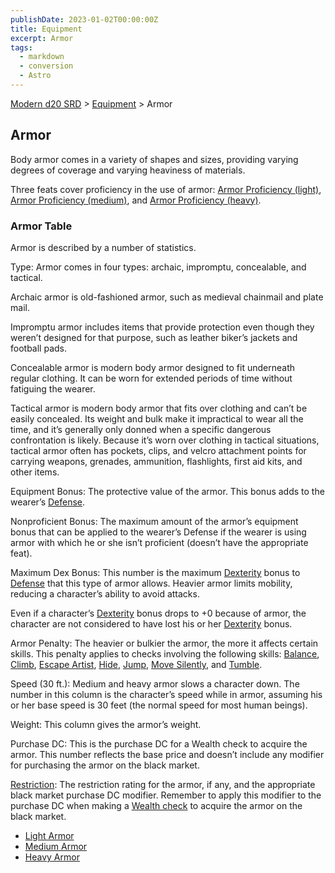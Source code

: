 ```yaml
---
publishDate: 2023-01-02T00:00:00Z
title: Equipment
excerpt: Armor
tags:
  - markdown
  - conversion
  - Astro
---
```


[Modern d20 SRD](/#modernD20) > [Equipment](modern-d20-srd-equipment-index) > Armor

## Armor

Body armor comes in a variety of shapes and sizes, providing varying degrees
of coverage and varying heaviness of materials.

Three feats cover proficiency in the use of armor: [Armor Proficiency (light)](modern-d20-srd-feats-armor-proficiency-light), [Armor Proficiency (medium)](modern-d20-srd-feats-armor-proficiency-medium), and [Armor Proficiency (heavy)](modern-d20-srd-feats-armor-proficiency-heavy).

### Armor Table

Armor is described by a number of statistics.

Type: Armor comes in four types: archaic, impromptu, concealable, and
tactical.

Archaic armor is old-fashioned armor, such as medieval chainmail and plate
mail.

Impromptu armor includes items that provide protection even though they
weren’t designed for that purpose, such as leather biker’s jackets and
football pads.

Concealable armor is modern body armor designed to fit underneath regular
clothing. It can be worn for extended periods of time without fatiguing the
wearer.

Tactical armor is modern body armor that fits over clothing and can’t be
easily concealed. Its weight and bulk make it impractical to wear all the
time, and it’s generally only donned when a specific dangerous confrontation
is likely. Because it’s worn over clothing in tactical situations, tactical
armor often has pockets, clips, and velcro attachment points for carrying
weapons, grenades, ammunition, flashlights, first aid kits, and other items.

Equipment Bonus: The protective value of the armor. This bonus adds to the
wearer’s [Defense](modern-d20-srd-combat-defense).

Nonproficient Bonus: The maximum amount of the armor’s equipment bonus that
can be applied to the wearer’s Defense if the wearer is using armor with which
he or she isn’t proficient (doesn’t have the appropriate feat).

Maximum Dex Bonus: This number is the maximum [Dexterity](modern-d20-srd-basics-ability-scores) bonus to [Defense](modern-d20-srd-combat-defense) that
this type of armor allows. Heavier armor limits mobility, reducing a
character’s ability to avoid attacks.

Even if a character’s [Dexterity](modern-d20-srd-basics-ability-scores) bonus
drops to +0 because of armor, the character are not considered to have lost
his or her [Dexterity](modern-d20-srd-basics-ability-scores) bonus.

Armor Penalty: The heavier or bulkier the armor, the more it affects certain
skills. This penalty applies to checks involving the following skills:
[Balance](modern-d20-srd-skills-balance), [Climb](modern-d20-srd-skills-climb), [Escape Artist](modern-d20-srd-skills-escape-artist),
[Hide](modern-d20-srd-skills-hide), [Jump](modern-d20-srd-skills-jump), [Move Silently](modern-d20-srd-skills-move-silently), and [Tumble](modern-d20-srd-skills-tumble).

Speed (30 ft.): Medium and heavy armor slows a character down. The number in
this column is the character’s speed while in armor, assuming his or her base
speed is 30 feet (the normal speed for most human beings).

Weight: This column gives the armor’s weight.

Purchase DC: This is the purchase DC for a Wealth check to acquire the armor.
This number reflects the base price and doesn’t include any modifier for
purchasing the armor on the black market.

[Restriction](modern-d20-srd-equipment-restricted-objects): The restriction
rating for the armor, if any, and the appropriate black market purchase DC
modifier. Remember to apply this modifier to the purchase DC when making a
[Wealth check](modern-d20-srd-wealth-wealth-check) to acquire the armor on the
black market.

  * [Light Armor](modern-d20-srd-equipment-armor-light)
  * [Medium Armor](modern-d20-srd-equipment-armor-medium)
  * [Heavy Armor](modern-d20-srd-equipment-armor-heavy)

